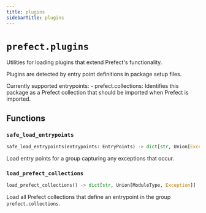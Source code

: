 ```yaml
---
title: plugins
sidebarTitle: plugins
---
```


# `prefect.plugins`



Utilities for loading plugins that extend Prefect's functionality.

Plugins are detected by entry point definitions in package setup files.

Currently supported entrypoints:
    - prefect.collections: Identifies this package as a Prefect collection that
        should be imported when Prefect is imported.


## Functions

### `safe_load_entrypoints`

```python
safe_load_entrypoints(entrypoints: EntryPoints) -> dict[str, Union[Exception, Any]]
```


Load entry points for a group capturing any exceptions that occur.


### `load_prefect_collections`

```python
load_prefect_collections() -> dict[str, Union[ModuleType, Exception]]
```


Load all Prefect collections that define an entrypoint in the group
`prefect.collections`.


